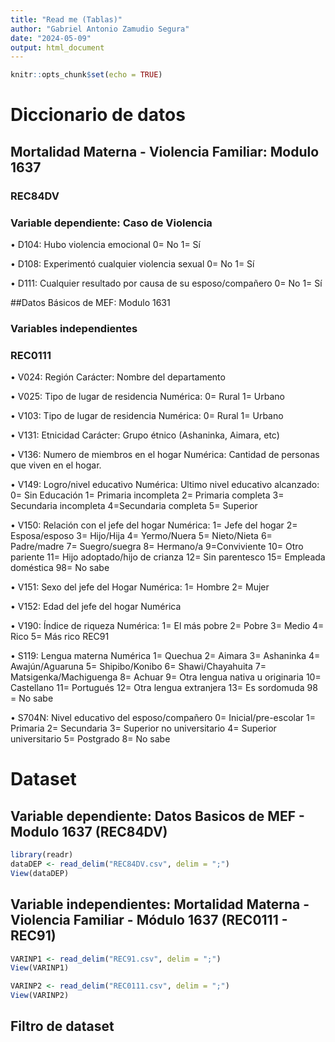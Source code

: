 ---
title: "Read me (Tablas)"
author: "Gabriel Antonio Zamudio Segura"
date: "2024-05-09"
output: html_document
---

```{r setup, include=FALSE}
knitr::opts_chunk$set(echo = TRUE)
```
# Diccionario de datos

## Mortalidad Materna - Violencia Familiar: Modulo 1637

### REC84DV

### Variable dependiente: Caso de Violencia 

•	D104: Hubo violencia emocional
0= No
1= Sí

•	D108: Experimentó cualquier violencia sexual
0= No
1= Sí

•	D111: Cualquier resultado por causa de su esposo/compañero
0= No
1= Sí

##Datos Básicos de MEF: Modulo 1631

### Variables independientes

### REC0111

•	V024: Región
Carácter:
Nombre del departamento  

•	V025: Tipo de lugar de residencia
Numérica: 
0= Rural
1= Urbano 

•	V103: Tipo de lugar de residencia
Numérica:
0= Rural
1= Urbano 

•	V131: Etnicidad
Carácter: Grupo étnico (Ashaninka, Aimara, etc)

•	V136: Numero de miembros en el hogar
Numérica: Cantidad de personas que viven en el hogar.

•	V149: Logro/nivel educativo
Numérica: Ultimo nivel educativo alcanzado:
0= Sin Educación
1= Primaria incompleta
2= Primaria completa
3= Secundaria incompleta
4=Secundaria completa
5= Superior

•	V150: Relación con el jefe del hogar
Numérica:
1= Jefe del hogar
2= Esposa/esposo
3= Hijo/Hija
4= Yermo/Nuera
5= Nieto/Nieta
6= Padre/madre
7= Suegro/suegra
8= Hermano/a
9=Conviviente
10= Otro pariente
11= Hijo adoptado/hijo de crianza
12= Sin parentesco
15= Empleada doméstica
98= No sabe

•	V151: Sexo del jefe del Hogar
Numérica:
1= Hombre
2= Mujer

•	V152: Edad del jefe del hogar
Numérica

•	V190: Índice de riqueza
Numérica:
1= El más pobre
2= Pobre
3= Medio
4= Rico
5= Más rico
REC91

•	S119: Lengua materna
Numérica
1= Quechua
2= Aimara
3= Ashaninka
4= Awajún/Aguaruna
5= Shipibo/Konibo
6= Shawi/Chayahuita
7= Matsigenka/Machiguenga
8= Achuar
9= Otra lengua nativa u originaria
10= Castellano
11= Portugués
12= Otra lengua extranjera
13= Es sordomuda
98 = No sabe

•	S704N: Nivel educativo del esposo/compañero
0= Inicial/pre-escolar
1= Primaria
2= Secundaria
3= Superior no universitario
4= Superior universitario
5= Postgrado
8= No sabe

# Dataset

## Variable dependiente: Datos Basicos de MEF - Modulo 1637 (REC84DV)

```{r}
library(readr)
dataDEP <- read_delim("REC84DV.csv", delim = ";")
View(dataDEP)
```

## Variable independientes: Mortalidad Materna - Violencia Familiar - Módulo 1637 (REC0111 - REC91)

```{r}
VARINP1 <- read_delim("REC91.csv", delim = ";")
View(VARINP1)

VARINP2 <- read_delim("REC0111.csv", delim = ";")
View(VARINP2)
```
## Filtro de dataset

```{r}

```

